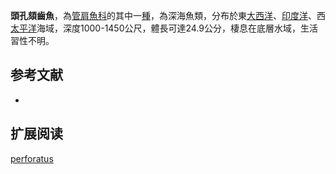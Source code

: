 {{Speciesbox
| name = 頭孔頦齒魚
| image = 
| image_width = 250px
| status = NE
| status_system = IUCN3.1
| genus = Mentodus
| species = perforatus
| authority = Sazonov & Trunov, 1978
| synonyms = *''Pellisolus perforatus'',Sazonov & Trunov, 1978 
}}

'''頭孔頦齒魚'''，為[[管肩魚科|管肩魚科]]的其中一[[種|種]]，為深海魚類，分布於東[[大西洋|大西洋]]、[[印度洋|印度洋]]、西[[太平洋|太平洋]]海域，深度1000-1450公尺，體長可達24.9公分，棲息在底層水域，生活習性不明。

==参考文献==
*{{FishBase_species|genus=Mentodus|species=perforatus|year=2015|month=9}}

== 扩展阅读 ==
{{refbegin}}
{{wikispecies-inline|Mentodus perforatus|頭孔頦齒魚}}
{{refend}}
{{Taxonbar|from=Q2060849}}

[[Category:頦齒魚屬|perforatus]]